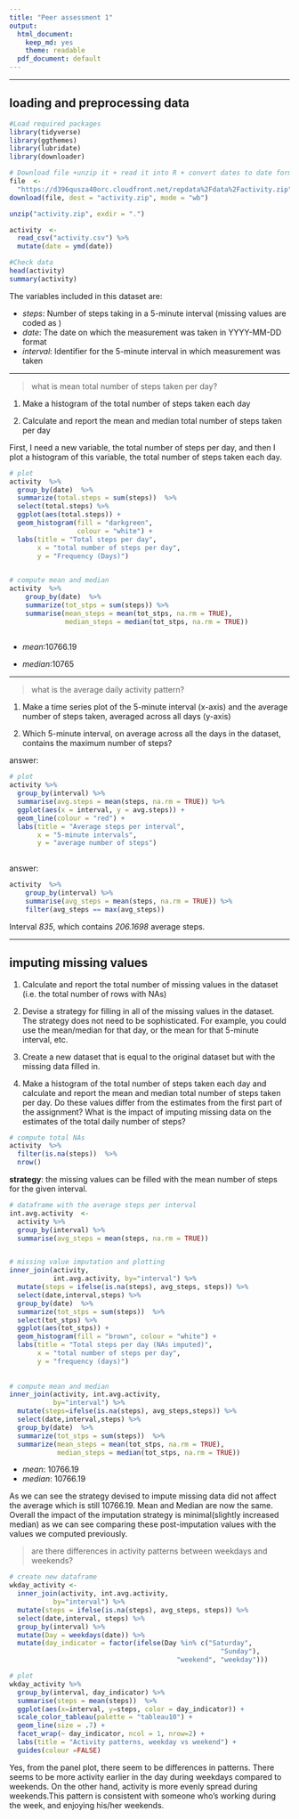 ```yaml
---
title: "Peer assessment 1"
output:
  html_document:
    keep_md: yes
    theme: readable
  pdf_document: default
---
```


---

## loading and preprocessing data 

```r

#Load required packages
library(tidyverse)
library(ggthemes)
library(lubridate)
library(downloader)

# Download file +unzip it + read it into R + convert dates to date format
file  <- 
  "https://d396qusza40orc.cloudfront.net/repdata%2Fdata%2Factivity.zip"
download(file, dest = "activity.zip", mode = "wb")

unzip("activity.zip", exdir = ".")

activity  <- 
  read_csv("activity.csv") %>%
  mutate(date = ymd(date))

#Check data 
head(activity)
summary(activity)
```

The variables included in this dataset are:

* _steps_: Number of steps taking in a 5-minute interval (missing values are coded as )
* _date_: The date on which the measurement was taken in YYYY-MM-DD format
* _interval_: Identifier for the 5-minute interval in which measurement was taken

---

>what is mean total number of steps taken per day?

1. Make a histogram of the total number of steps taken each day

2. Calculate and report the mean and median total number of steps taken per day

First, I need a new variable, the total number of steps per day, and then I plot a histogram of this variable, the total number of steps taken each day.

```r

# plot
activity  %>%
  group_by(date)  %>%
  summarize(total.steps = sum(steps))  %>%
  select(total.steps) %>%
  ggplot(aes(total.steps)) +
  geom_histogram(fill = "darkgreen", 
                 colour = "white") +
  labs(title = "Total steps per day",
       x = "total number of steps per day",
       y = "Frequency (Days)")
  
```


```r
# compute mean and median
activity  %>%
    group_by(date)  %>%
    summarize(tot_stps = sum(steps)) %>%
    summarise(mean_steps = mean(tot_stps, na.rm = TRUE),
              median_steps = median(tot_stps, na.rm = TRUE)) 
              
```

* _mean_:10766.19 

* _median_:10765

---

>what is the average daily activity pattern?

1. Make a time series plot  of the 5-minute interval (x-axis) and the average number of steps taken, averaged across all days (y-axis)

2. Which 5-minute interval, on average across all the days in the dataset, contains the maximum number of steps?

answer:

```r

# plot
activity %>%  
  group_by(interval) %>%
  summarise(avg.steps = mean(steps, na.rm = TRUE)) %>%
  ggplot(aes(x = interval, y = avg.steps)) +
  geom_line(colour = "red") +
  labs(title = "Average steps per interval",
       x = "5-minute intervals",
       y = "average number of steps")
       
```

answer:

```r

activity  %>%
    group_by(interval) %>%
    summarise(avg_steps = mean(steps, na.rm = TRUE)) %>%
    filter(avg_steps == max(avg_steps))
```

Interval _835_, which contains  _206.1698_ average steps.

---

## imputing missing values

1. Calculate and report the total number of missing values in the dataset (i.e. the total number of rows with NAs)

2. Devise a strategy for filling in all of the missing values in the dataset. The strategy does not need to be sophisticated. For example, you could use the mean/median for that day, or the mean for that 5-minute interval, etc.

3. Create a new dataset that is equal to the original dataset but with the missing data filled in.

4. Make a histogram of the total number of steps taken each day and calculate and report the mean and median total number of steps taken per day. Do these values differ from the estimates from the first part of the assignment? What is the impact of imputing missing data on the estimates of the total
daily number of steps?


```r
# compute total NAs
activity  %>%
  filter(is.na(steps))  %>%
  nrow()
```


**strategy**: the missing values can be filled with the mean number of steps for the given interval. 

```r

# dataframe with the average steps per interval
int.avg.activity  <- 
  activity %>%
  group_by(interval) %>%
  summarise(avg_steps = mean(steps, na.rm = TRUE))


# missing value imputation and plotting
inner_join(activity, 
           int.avg.activity, by="interval") %>%
  mutate(steps = ifelse(is.na(steps), avg_steps, steps)) %>%
  select(date,interval,steps) %>%
  group_by(date)  %>%
  summarize(tot_stps = sum(steps))  %>%
  select(tot_stps) %>%
  ggplot(aes(tot_stps)) +
  geom_histogram(fill = "brown", colour = "white") +
  labs(title = "Total steps per day (NAs imputed)",
       x = "total number of steps per day",
       y = "frequency (days)")
  
                          
# compute mean and median
inner_join(activity, int.avg.activity,
           by="interval") %>%
  mutate(steps=ifelse(is.na(steps), avg_steps,steps)) %>%
  select(date,interval,steps) %>%
  group_by(date)  %>%
  summarize(tot_stps = sum(steps))  %>%
  summarize(mean_steps = mean(tot_stps, na.rm = TRUE), 
            median_steps = median(tot_stps, na.rm = TRUE))

```

* _mean_: 10766.19 
* _median_: 10766.19

As we can see the strategy devised to impute missing data did not affect the average  which is still 10766.19. Mean and Median are now the same. Overall the impact of the imputation strategy is minimal(slightly increased median) as we can see comparing these post-imputation values with the values we computed previously.


>are there differences in activity patterns between weekdays and weekends?

```r

# create new dataframe
wkday_activity <-
  inner_join(activity, int.avg.activity, 
           by="interval") %>%
  mutate(steps = ifelse(is.na(steps), avg_steps, steps)) %>%
  select(date,interval, steps) %>%
  group_by(interval) %>%
  mutate(Day = weekdays(date)) %>%
  mutate(day_indicator = factor(ifelse(Day %in% c("Saturday",
                                                     "Sunday"),
                                          "weekend", "weekday"))) 

# plot
wkday_activity %>%
  group_by(interval, day_indicator) %>%
  summarise(steps = mean(steps))  %>%
  ggplot(aes(x=interval, y=steps, color = day_indicator)) +
  scale_color_tableau(palette = "tableau10") +
  geom_line(size = .7) +
  facet_wrap(~ day_indicator, ncol = 1, nrow=2) +
  labs(title = "Activity patterns, weekday vs weekend") +
  guides(colour =FALSE)
```


Yes, from the panel plot, there seem to be differences in patterns.
There seems to be more activity earlier in the day during weekdays compared to weekends. On the other hand, activity is more evenly spread during weekends.This pattern is consistent with someone who's working during the week, and enjoying his/her weekends.





